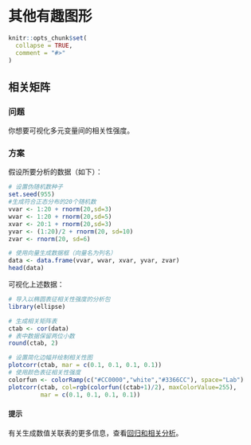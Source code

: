 # 其他有趣图形

```r
knitr::opts_chunk$set(
  collapse = TRUE,
  comment = "#>"
)
```

## 相关矩阵 {#corr-mat}

### 问题

你想要可视化多元变量间的相关性强度。

### 方案

假设所要分析的数据（如下）：

```r
# 设置伪随机数种子
set.seed(955)
#生成符合正态分布的20个随机数
vvar <- 1:20 + rnorm(20,sd=3)
wvar <- 1:20 + rnorm(20,sd=5)
xvar <- 20:1 + rnorm(20,sd=3)
yvar <- (1:20)/2 + rnorm(20, sd=10)
zvar <- rnorm(20, sd=6)

# 使用向量生成数据框（向量名为列名）
data <- data.frame(vvar, wvar, xvar, yvar, zvar)
head(data)
```

可视化上述数据：

```r
# 导入以椭圆表征相关性强度的分析包
library(ellipse)

# 生成相关矩阵表
ctab <- cor(data)
# 表中数据保留两位小数
round(ctab, 2)

# 设置简化边幅并绘制相关性图
plotcorr(ctab, mar = c(0.1, 0.1, 0.1, 0.1))
# 使用颜色表征相关性强度
colorfun <- colorRamp(c("#CC0000","white","#3366CC"), space="Lab")
plotcorr(ctab, col=rgb(colorfun((ctab+1)/2), maxColorValue=255),
         mar = c(0.1, 0.1, 0.1, 0.1))
```

#### 提示

有关生成数值关联表的更多信息，查看[回归和相关分析](#section-7.1)。


